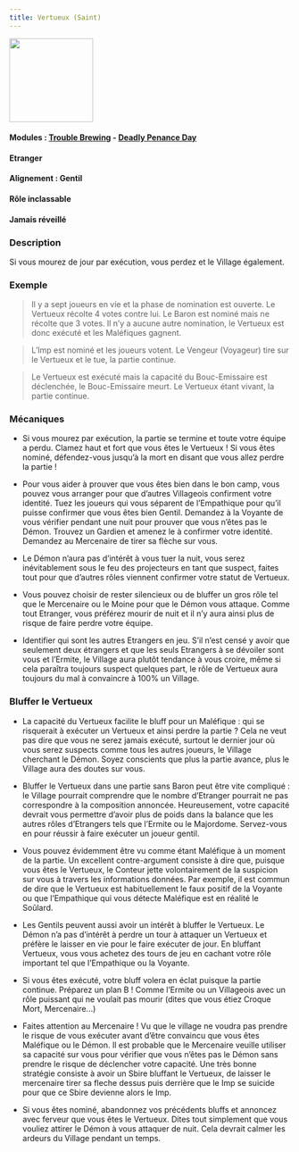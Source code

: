```yaml
---
title: Vertueux (Saint)
---
```


<img src='/img/blood-on-the-clocktower/roles/vertueux.png' height='150' />

#### Modules : [Trouble Brewing](../modules/trouble-brewing) - [Deadly Penance Day](../modules/deadly-penance-day)
#### Etranger
#### Alignement : Gentil
#### Rôle inclassable
#### Jamais réveillé

### Description
Si vous mourez de jour par exécution, vous perdez et le Village également.


### Exemple
> Il y a sept joueurs en vie et la phase de nomination est ouverte. Le Vertueux récolte 4 votes contre lui. Le Baron est nominé mais ne récolte que 3 votes. Il n’y a aucune autre nomination, le Vertueux est donc exécuté et les Maléfiques gagnent.

> L’Imp est nominé et les joueurs votent. Le Vengeur (Voyageur) tire sur le Vertueux et le tue, la partie continue.

> Le Vertueux est exécuté mais la capacité du Bouc-Emissaire est déclenchée, le Bouc-Emissaire meurt. Le Vertueux étant vivant, la partie continue.


### Mécaniques
- Si vous mourez par exécution, la partie se termine et toute votre équipe a perdu. Clamez haut et fort que vous êtes le Vertueux ! Si vous êtes nominé, défendez-vous jusqu’à la mort en disant que vous allez perdre la partie !

- Pour vous aider à prouver que vous êtes bien dans le bon camp, vous pouvez vous arranger pour que d’autres Villageois confirment votre identité. Tuez les joueurs qui vous séparent de l’Empathique pour qu’il puisse confirmer que vous êtes bien Gentil. Demandez à la Voyante de vous vérifier pendant une nuit pour prouver que vous n’êtes pas le Démon. Trouvez un Gardien et amenez le à confirmer votre identité. Demandez au Mercenaire de tirer sa flèche sur vous.

- Le Démon n’aura pas d’intérêt à vous tuer la nuit, vous serez inévitablement sous le feu des projecteurs en tant que suspect, faites tout pour que d’autres rôles viennent confirmer votre statut de Vertueux.

- Vous pouvez choisir de rester silencieux ou de bluffer un gros rôle tel que le Mercenaire ou le Moine pour que le Démon vous attaque. Comme tout Etranger, vous préférez mourir de nuit et il n’y aura ainsi plus de risque de faire perdre votre équipe.

- Identifier qui sont les autres Etrangers en jeu. S’il n’est censé y avoir que seulement deux étrangers et que les seuls Etrangers à se dévoiler sont vous et l’Ermite, le Village aura plutôt tendance à vous croire, même si cela paraîtra toujours suspect quelques part, le rôle de Vertueux aura toujours du mal à convaincre à 100% un Village.


### Bluffer le Vertueux
- La capacité du Vertueux facilite le bluff pour un Maléfique : qui se risquerait à exécuter un Vertueux et ainsi perdre la partie ? Cela ne veut pas dire que vous ne serez jamais exécuté, surtout le dernier jour où vous serez suspects comme tous les autres joueurs, le Village cherchant le Démon. Soyez conscients que plus la partie avance, plus le Village aura des doutes sur vous.

- Bluffer le Vertueux dans une partie sans Baron peut être vite compliqué : le Village pourrait comprendre que le nombre d’Etranger pourrait ne pas correspondre à la composition annoncée. Heureusement, votre capacité devrait vous permettre d’avoir plus de poids dans la balance que les autres rôles d’Etrangers tels que l’Ermite ou le Majordome. Servez-vous en pour réussir à faire exécuter un joueur gentil.

- Vous pouvez évidemment être vu comme étant Maléfique à un moment de la partie. Un excellent contre-argument consiste à dire que, puisque vous êtes le Vertueux, le Conteur jette volontairement de la suspicion sur vous à travers les informations données. Par exemple, il est commun de dire que le Vertueux est habituellement le faux positif de la Voyante ou que l’Empathique qui vous détecte Maléfique est en réalité le Soûlard.

- Les Gentils peuvent aussi avoir un intérêt à bluffer le Vertueux. Le Démon n’a pas d’intérêt à perdre un tour à attaquer un Vertueux et préfère le laisser en vie pour le faire exécuter de jour. En bluffant Vertueux, vous vous achetez des tours de jeu en cachant votre rôle important tel que l’Empathique ou la Voyante.

- Si vous êtes exécuté, votre bluff volera en éclat puisque la partie continue. Préparez un plan B ! Comme l’Ermite ou un Villageois avec un rôle puissant qui ne voulait pas mourir (dites que vous étiez Croque Mort, Mercenaire...)

- Faites attention au Mercenaire ! Vu que le village ne voudra pas prendre le risque de vous exécuter avant d’être convaincu que vous êtes Maléfique ou le Démon. Il est probable que le Mercenaire veuille utiliser sa capacité sur vous pour vérifier que vous n’êtes pas le Démon sans prendre le risque de déclencher votre capacité. Une très bonne stratégie consiste à avoir un Sbire bluffant le Vertueux, de laisser le mercenaire tirer sa fleche dessus puis derrière que le Imp se suicide pour que ce Sbire devienne alors le Imp.

- Si vous êtes nominé, abandonnez vos précédents bluffs et annoncez avec ferveur que vous êtes le Vertueux. Dites tout simplement que vous vouliez attirer le Démon à vous attaquer de nuit. Cela devrait calmer les ardeurs du Village pendant un temps.
